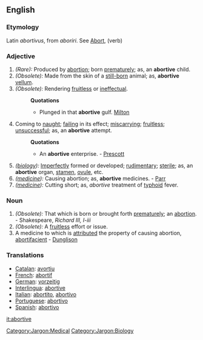 == English ==
===Etymology===
Latin ''abortivus'', from ''aboriri''. See [[Abort]], (verb)

===Adjective===
#''(Rare):'' Produced by [[abortion]]; born [[prematurely]]; as, an '''abortive''' child.
#''(Obsolete):'' Made from the skin of a [[still-born]] animal; as, '''abortive''' [[vellum]]. 
#''(Obsolete):'' Rendering [[fruitless]] or [[ineffectual]].
#:'''Quotations'''
#:*Plunged in that '''abortive''' gulf. [[Milton]]
#Coming to [[naught]]; [[failing]] in its effect; [[miscarrying]]; [[fruitless]]; [[unsuccessful]]; as, an '''abortive''' attempt.
#:'''Quotations'''
#:*An '''abortive''' enterprise. - [[Prescott]]
#''([[:Category:Jargon:Biology|biology]]):'' [[Imperfectly]] formed or developed; [[rudimentary]]; [[sterile]]; as, an '''abortive''' organ, [[stamen]], [[ovule]], etc.
#''([[:Category:Jargon:Medical|medicine]]):'' Causing abortion; as, '''abortive''' medicines. - [[Parr]]
#''([[:Category:Jargon:Medical|medicine]]):'' Cutting short; as, ''abortive'' treatment of [[typhoid]] fever.
===Noun===
#''(Obsolete):'' That which is born or brought forth [[prematurely]]; an [[abortion]]. - Shakespeare, ''Richard III, I-iii''
#''(Obsolete):'' A [[fruitless]] effort or issue.
#A medicine to which is [[attributed]] the property of causing abortion, [[abortifacient]] - [[Dunglison]]

===Translations===
*[[Catalan]]: [[avortiu]]
*[[French]]: [[abortif]]
*[[German]]: [[vorzeitig]]
*[[Interlingua]]: [[abortive]]
*[[Italian]]: [[abortito]], [[abortivo]]
*[[Portuguese]]: [[abortivo]]
*[[Spanish]]: [[abortivo]]

[[Category:Jargon:Medical]]
[[Category:Jargon:Biology]]

[[it:abortive]]